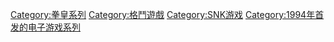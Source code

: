 [[Category:拳皇系列|Category:拳皇系列]]
[[Category:格鬥遊戲|Category:格鬥遊戲]]
[[Category:SNK游戏|Category:SNK游戏]]
[[Category:1994年首发的电子游戏系列|Category:1994年首发的电子游戏系列]]
